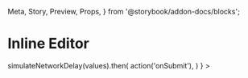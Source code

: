   Meta,
  Story,
  Preview,
  Props,
} from '@storybook/addon-docs/blocks';

<Meta
  title="Components/InlineEditor"
  component={InlineEditor}
/>

# Inline Editor

<Preview>
  <Story name="Example">
    <InlineEditor
      title="demo"
      onSubmit={(values) =>
        simulateNetworkDelay(values).then(
          action('onSubmit'),
        )
      }
    >
      <Builders.Field
        name="demo"
        type="text"
        suppressLabel
        required
        xl={12}
        lg={12}
      />
    </InlineEditor>
  </Story>
</Preview>
